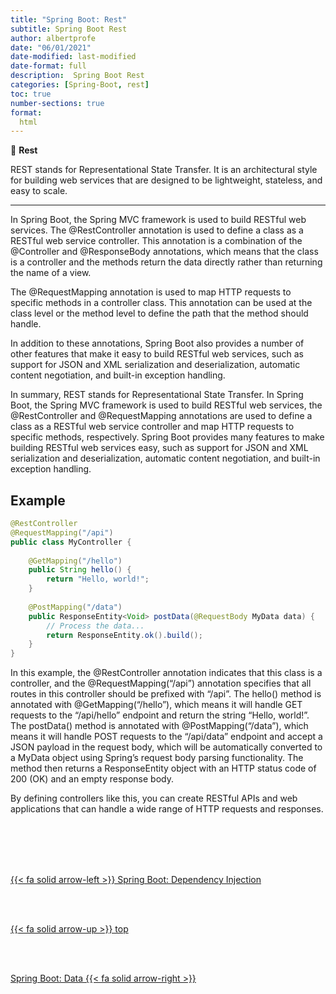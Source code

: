 ```yaml
---
title: "Spring Boot: Rest"
subtitle: Spring Boot Rest
author: albertprofe
date: "06/01/2021"
date-modified: last-modified
date-format: full
description:  Spring Boot Rest
categories: [Spring-Boot, rest]
toc: true
number-sections: true
format:
  html
---
```



::: {.summary}

📘 **Rest**

REST stands for Representational State Transfer. It is an architectural style for building web services that are designed to be lightweight, stateless, and easy to scale.

:::

---

In Spring Boot, the Spring MVC framework is used to build RESTful web services. The @RestController annotation is used to define a class as a RESTful web service controller. This annotation is a combination of the @Controller and @ResponseBody annotations, which means that the class is a controller and the methods return the data directly rather than returning the name of a view.

The @RequestMapping annotation is used to map HTTP requests to specific methods in a controller class. This annotation can be used at the class level or the method level to define the path that the method should handle.

In addition to these annotations, Spring Boot also provides a number of other features that make it easy to build RESTful web services, such as support for JSON and XML serialization and deserialization, automatic content negotiation, and built-in exception handling.

In summary, REST stands for Representational State Transfer. In Spring Boot, the Spring MVC framework is used to build RESTful web services, the @RestController and @RequestMapping annotations are used to define a class as a RESTful web service controller and map HTTP requests to specific methods, respectively. Spring Boot provides many features to make building RESTful web services easy, such as support for JSON and XML serialization and deserialization, automatic content negotiation, and built-in exception handling.

## Example

```java
@RestController
@RequestMapping("/api")
public class MyController {
    
    @GetMapping("/hello")
    public String hello() {
        return "Hello, world!";
    }
    
    @PostMapping("/data")
    public ResponseEntity<Void> postData(@RequestBody MyData data) {
        // Process the data...
        return ResponseEntity.ok().build();
    }
}

```

In this example, the @RestController annotation indicates that this class is a controller, and the @RequestMapping("/api") annotation specifies that all routes in this controller should be prefixed with "/api". The hello() method is annotated with @GetMapping("/hello"), which means it will handle GET requests to the "/api/hello" endpoint and return the string "Hello, world!". The postData() method is annotated with @PostMapping("/data"), which means it will handle POST requests to the "/api/data" endpoint and accept a JSON payload in the request body, which will be automatically converted to a MyData object using Spring's request body parsing functionality. The method then returns a ResponseEntity object with an HTTP status code of 200 (OK) and an empty response body.

By defining controllers like this, you can create RESTful APIs and web applications that can handle a wide range of HTTP requests and responses.


<!--- navLinks -->
<br><br>
<div class=row>
<br>
<div class='column left previous'>
<br>
[{{< fa solid arrow-left >}} Spring Boot: Dependency Injection](/springboot/boot-concepts-injection.qmd)
<br>
</div>
<br>
<div class='column center'>
<br>
[{{< fa solid arrow-up >}} top](#top)
<br>
</div>
<br>
<div class='column right next'>
<br>
[Spring Boot: Data  {{< fa solid arrow-right >}}](/springboot/boot-concepts-data.qmd)
<br>
</div>
<br>
</div>
